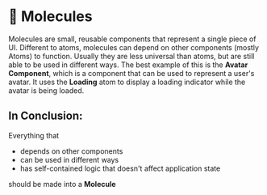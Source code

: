 
<Meta title="🧬 Molecules / Introduction"/>

# 🧬 Molecules

Molecules are small, reusable components that represent a single piece of UI. Different to atoms, molecules can depend on other components (mostly Atoms) to function.
Usually they are less universal than atoms, but are still able to be used in different ways.
The best example of this is the **Avatar Component**, which is a component that can be used to represent a user's avatar. It uses the **Loading** atom to display a loading indicator while the avatar is being loaded.

## In Conclusion:
Everything that

- depends on other components
- can be used in different ways
- has self-contained logic that doesn't affect application state

should be made into a **Molecule**